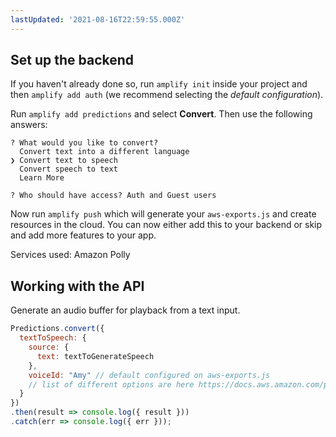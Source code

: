 ```yaml
---
lastUpdated: '2021-08-16T22:59:55.000Z'
---
```

## Set up the backend

If you haven't already done so, run `amplify init` inside your project and then `amplify add auth` (we recommend selecting the *default configuration*).

Run `amplify add predictions` and select **Convert**. Then use the following answers:

```console
? What would you like to convert? 
  Convert text into a different language 
❯ Convert text to speech 
  Convert speech to text 
  Learn More 
  
? Who should have access? Auth and Guest users
```

Now run `amplify push` which will generate your `aws-exports.js` and create resources in the cloud. You can now either add this to your backend or skip and add more features to your app.

Services used: Amazon Polly

## Working with the API

Generate an audio buffer for playback from a text input.

```javascript
Predictions.convert({
  textToSpeech: {
    source: {
      text: textToGenerateSpeech
    },
    voiceId: "Amy" // default configured on aws-exports.js 
    // list of different options are here https://docs.aws.amazon.com/polly/latest/dg/voicelist.html
  }
})
.then(result => console.log({ result }))
.catch(err => console.log({ err }));
```
